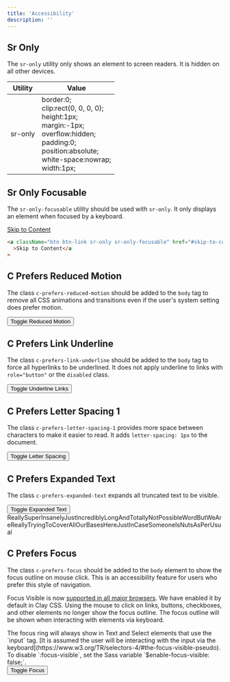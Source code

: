```yaml
---
title: 'Accessibility'
description: ''
---
```


## Sr Only

The `sr-only` utility only shows an element to screen readers. It is hidden on all other devices.

<div className="sheet-example">
  <div className="table-responsive">
    <table className="table table-autofit table-nowrap">
      <thead>
        <tr>
          <th>Utility</th>
          <th>Value</th>
        </tr>
      </thead>
      <tbody>
        <tr>
          <td>sr-only</td>
          <td>
            border:0;
            <br />
            clip:rect(0, 0, 0, 0);
            <br />
            height:1px;
            <br />
            margin:-1px;
            <br />
            overflow:hidden;
            <br />
            padding:0;
            <br />
            position:absolute;
            <br />
            white-space:nowrap;
            <br />
            width:1px;
          </td>
        </tr>
      </tbody>
    </table>
  </div>
</div>

## Sr Only Focusable

The `sr-only-focusable` utility should be used with `sr-only`. It only displays an element when focused by a keyboard.

<div className="sheet-example">
  <a className="btn btn-link sr-only sr-only-focusable" href="#skip-to-content">
    Skip to Content
  </a>
</div>

```html
<a className="btn btn-link sr-only sr-only-focusable" href="#skip-to-content"
  >Skip to Content</a
>
```

## C Prefers Reduced Motion

The class `c-prefers-reduced-motion` should be added to the `body` tag to remove all CSS animations and transitions even if the user's system setting does prefer motion.

<div className="sheet-example">
  <button
    className="btn btn-primary"
    data-toggle="c-prefers-reduced-motion"
    type="button"
  >
    Toggle Reduced Motion
  </button>
</div>

## C Prefers Link Underline

The class `c-prefers-link-underline` should be added to the `body` tag to force all hyperlinks to be underlined. It does not apply underline to links with `role="button"` or the `disabled` class.

<div className="sheet-example">
  <button
    className="btn btn-primary"
    data-toggle="c-prefers-link-underline"
    type="button"
  >
    Toggle Underline Links
  </button>
</div>

## C Prefers Letter Spacing 1

The class `c-prefers-letter-spacing-1` provides more space between characters to make it easier to read. It adds `letter-spacing: 1px` to the document.

<div className="sheet-example">
  <button
    className="btn btn-primary"
    data-toggle="c-prefers-letter-spacing-1"
    type="button"
  >
    Toggle Letter Spacing
  </button>
</div>

## C Prefers Expanded Text

The class `c-prefers-expanded-text` expands all truncated text to be visible.

<div className="sheet-example">
  <button
    className="btn btn-primary"
    data-toggle="c-prefers-expanded-text"
    type="button"
  >
    Toggle Expanded Text
  </button>
  <div className="mt-2">
    <span className="text-truncate-inline">
      <span className="text-truncate">
        ReallySuperInsanelyJustIncrediblyLongAndTotallyNotPossibleWordButWeAreReallyTryingToCoverAllOurBasesHereJustInCaseSomeoneIsNutsAsPerUsual
      </span>
    </span>
  </div>
</div>

## C Prefers Focus

The class `c-prefers-focus` should be added to the `body` element to show the focus outline on mouse click. This is an accessibility feature for users who prefer this style of navigation.

Focus Visible is now <a href="https://caniuse.com/?search=focus-visible" rel="noopener noreferrer" target="_blank">supported in all major browsers</a>. We have enabled it by default in Clay CSS. Using the mouse to click on links, buttons, checkboxes, and other elements no longer show the focus outline. The focus outline will be shown when interacting with elements via keyboard.

<div className="clay-site-alert alert alert-warning">
  The focus ring will always show in Text and Select elements that use the
  `input` tag. [It is assumed the user will be interacting with the input via
  the keyboard](https://www.w3.org/TR/selectors-4/#the-focus-visible-pseudo).
</div>

<div className="clay-site-alert alert alert-info">
  To disable `:focus-visible`, set the Sass variable `$enable-focus-visible:
  false;`.
</div>

<div className="sheet-example">
  <button
    className="btn btn-primary"
    data-toggle="c-prefers-focus"
    type="button"
  >
    Toggle Focus
  </button>
</div>

